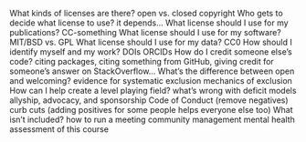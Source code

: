 What kinds of licenses are there?
  open vs. closed
  copyright
Who gets to decide what license to use?
  it depends…
What license should I use for my publications?
  CC-something
What license should I use for my software?
  MIT/BSD vs. GPL
What license should I use for my data?
  CC0
How should I identify myself and my work?
  DOIs
  ORCIDs
How do I credit someone else’s code?
  citing packages, citing something from GitHub, giving credit for someone’s answer on StackOverflow…
What’s the difference between open and welcoming?
  evidence for systematic exclusion
  mechanics of exclusion
How can I help create a level playing field?
  what’s wrong with deficit models
  allyship, advocacy, and sponsorship
  Code of Conduct (remove negatives)
  curb cuts (adding positives for some people helps everyone else too)
What isn’t included?
  how to run a meeting
  community management
  mental health
  assessment of this course
